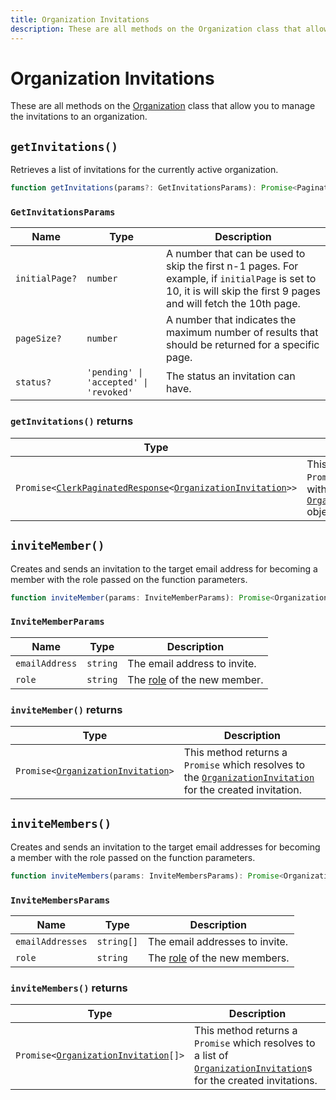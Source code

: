 ```yaml
---
title: Organization Invitations
description: These are all methods on the Organization class that allow you to manage the invitations to an organization.
---
```


# Organization Invitations

These are all methods on the [Organization](/docs/references/javascript/organization/organization) class that allow you to manage the invitations to an organization.

## `getInvitations()`

Retrieves a list of invitations for the currently active organization.

```typescript
function getInvitations(params?: GetInvitationsParams): Promise<PaginatedResources<OrganizationInvitation>>;
```

### `GetInvitationsParams`

| Name | Type | Description |
| --- | --- | --- |
| `initialPage?` | `number` | A number that can be used to skip the first n-1 pages. For example, if `initialPage` is set to 10, it is will skip the first 9 pages and will fetch the 10th page. |
| `pageSize?` | `number` | A number that indicates the maximum number of results that should be returned for a specific page. |
| `status?` | `'pending' \| 'accepted' \| 'revoked'` | The status an invitation can have. |

### `getInvitations()` returns

| Type | Description |
| --- | --- |
| <code>Promise\<[ClerkPaginatedResponse][pag-res-ref]\<[OrganizationInvitation][orginv-ref]\>></code> | This method returns a `Promise` which resolves with a list of [`OrganizationInvitation`][orginv-ref] objects. |

## `inviteMember()`

Creates and sends an invitation to the target email address for becoming a member with the role passed on the function parameters.

```typescript
function inviteMember(params: InviteMemberParams): Promise<OrganizationInvitation>;
```

### `InviteMemberParams`

| Name | Type | Description |
| --- | --- | --- |
| `emailAddress` | `string` | The email address to invite. |
| `role` | `string` | The [role](/docs/organizations/roles-permissions) of the new member. |

### `inviteMember()` returns

| Type | Description |
| --- | --- |
| <code>Promise\<[OrganizationInvitation][orginv-ref]\></code> | This method returns a `Promise` which resolves to the [`OrganizationInvitation`][orginv-ref] for the created invitation. |

## `inviteMembers()`

Creates and sends an invitation to the target email addresses for becoming a member with the role passed on the function parameters.

```typescript
function inviteMembers(params: InviteMembersParams): Promise<OrganizationInvitation[]>;
```

### `InviteMembersParams`

| Name | Type | Description |
| --- | --- | --- |
| `emailAddresses` | `string[]` | The email addresses to invite. |
| `role` | `string` | The [role](/docs/organizations/roles-permissions) of the new members. |

### `inviteMembers()` returns

| Type | Description |
| --- | --- |
| <code>Promise\<[OrganizationInvitation][orginv-ref][]\></code> | This method returns a `Promise` which resolves to a list of [`OrganizationInvitation`][orginv-ref]s for the created invitations. |

[orginv-ref]: /docs/references/javascript/organization-invitation
[pag-res-ref]: /docs/references/javascript/types/clerk-paginated-response